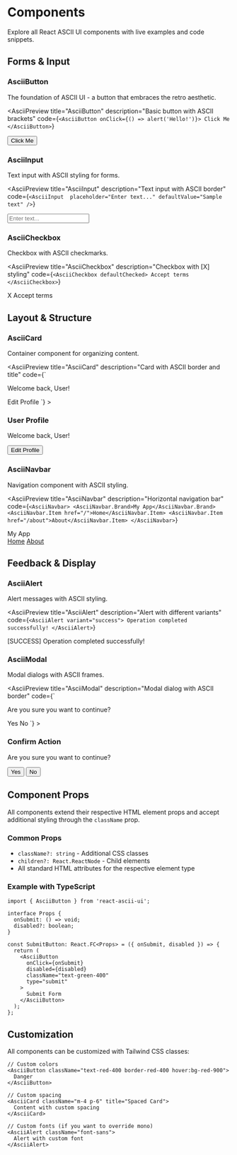 
# Components

Explore all React ASCII UI components with live examples and code snippets.

## Forms & Input

### AsciiButton

The foundation of ASCII UI - a button that embraces the retro aesthetic.

<AsciiPreview 
  title="AsciiButton" 
  description="Basic button with ASCII brackets"
  code={`<AsciiButton onClick={() => alert('Hello!')}>
  Click Me
</AsciiButton>`}
>
  <button className="font-mono text-white hover:text-green-400 before:content-['['] after:content-[']'] px-1 cursor-pointer outline-none">
    Click Me
  </button>
</AsciiPreview>

### AsciiInput

Text input with ASCII styling for forms.

<AsciiPreview 
  title="AsciiInput" 
  description="Text input with ASCII border"
  code={`<AsciiInput 
  placeholder="Enter text..."
  defaultValue="Sample text"
/>`}
>
  <input 
    className="bg-black text-white font-mono border border-white p-2 outline-none focus:border-green-400 placeholder-gray-500"
    placeholder="Enter text..."
    defaultValue="Sample text"
  />
</AsciiPreview>

### AsciiCheckbox

Checkbox with ASCII checkmarks.

<AsciiPreview 
  title="AsciiCheckbox" 
  description="Checkbox with [X] styling"
  code={`<AsciiCheckbox defaultChecked>
  Accept terms
</AsciiCheckbox>`}
>
  <label className="font-mono text-white flex items-center gap-2">
    <span className="w-6 h-6 border border-white flex items-center justify-center bg-black">
      <span className="text-green-400">X</span>
    </span>
    Accept terms
  </label>
</AsciiPreview>

## Layout & Structure

### AsciiCard

Container component for organizing content.

<AsciiPreview 
  title="AsciiCard" 
  description="Card with ASCII border and title"
  code={`<AsciiCard title="User Profile">
  <p>Welcome back, User!</p>
  <AsciiButton>Edit Profile</AsciiButton>
</AsciiCard>`}
>
  <div className="border border-white bg-black text-white font-mono">
    <div className="border-b border-white p-3 bg-gray-900">
      <h3 className="text-green-400 font-bold">User Profile</h3>
    </div>
    <div className="p-4 space-y-2">
      <p>Welcome back, User!</p>
      <button className="font-mono text-white hover:text-green-400 before:content-['['] after:content-[']'] px-1">
        Edit Profile
      </button>
    </div>
  </div>
</AsciiPreview>

### AsciiNavbar

Navigation component with ASCII styling.

<AsciiPreview 
  title="AsciiNavbar" 
  description="Horizontal navigation bar"
  code={`<AsciiNavbar>
  <AsciiNavbar.Brand>My App</AsciiNavbar.Brand>
  <AsciiNavbar.Item href="/">Home</AsciiNavbar.Item>
  <AsciiNavbar.Item href="/about">About</AsciiNavbar.Item>
</AsciiNavbar>`}
>
  <nav className="border border-white bg-black text-white font-mono p-3 flex items-center justify-between">
    <div className="text-green-400 font-bold">My App</div>
    <div className="flex gap-4">
      <a href="#" className="hover:text-green-400 before:content-['['] after:content-[']'] px-1">Home</a>
      <a href="#" className="hover:text-green-400 before:content-['['] after:content-[']'] px-1">About</a>
    </div>
  </nav>
</AsciiPreview>

## Feedback & Display

### AsciiAlert

Alert messages with ASCII styling.

<AsciiPreview 
  title="AsciiAlert" 
  description="Alert with different variants"
  code={`<AsciiAlert variant="success">
  Operation completed successfully!
</AsciiAlert>`}
>
  <div className="border border-green-400 bg-black text-green-400 font-mono p-3 mb-2">
    <span className="font-bold">[SUCCESS]</span> Operation completed successfully!
  </div>
</AsciiPreview>

### AsciiModal

Modal dialogs with ASCII frames.

<AsciiPreview 
  title="AsciiModal" 
  description="Modal dialog with ASCII border"
  code={`<AsciiModal open={true} title="Confirm Action">
  <p>Are you sure you want to continue?</p>
  <AsciiButton>Yes</AsciiButton>
  <AsciiButton>No</AsciiButton>
</AsciiModal>`}
>
  <div className="fixed inset-0 bg-black bg-opacity-80 flex items-center justify-center">
    <div className="border border-white bg-black text-white font-mono max-w-md">
      <div className="border-b border-white p-3 bg-gray-900">
        <h3 className="text-green-400 font-bold">Confirm Action</h3>
      </div>
      <div className="p-4 space-y-4">
        <p>Are you sure you want to continue?</p>
        <div className="flex gap-2">
          <button className="font-mono text-white hover:text-green-400 before:content-['['] after:content-[']'] px-1">Yes</button>
          <button className="font-mono text-white hover:text-green-400 before:content-['['] after:content-[']'] px-1">No</button>
        </div>
      </div>
    </div>
  </div>
</AsciiPreview>

## Component Props

All components extend their respective HTML element props and accept additional styling through the `className` prop.

### Common Props

- `className?: string` - Additional CSS classes
- `children?: React.ReactNode` - Child elements
- All standard HTML attributes for the respective element type

### Example with TypeScript

```tsx
import { AsciiButton } from 'react-ascii-ui';

interface Props {
  onSubmit: () => void;
  disabled?: boolean;
}

const SubmitButton: React.FC<Props> = ({ onSubmit, disabled }) => {
  return (
    <AsciiButton
      onClick={onSubmit}
      disabled={disabled}
      className="text-green-400"
      type="submit"
    >
      Submit Form
    </AsciiButton>
  );
};
```

## Customization

All components can be customized with Tailwind CSS classes:

```tsx
// Custom colors
<AsciiButton className="text-red-400 border-red-400 hover:bg-red-900">
  Danger
</AsciiButton>

// Custom spacing
<AsciiCard className="m-4 p-6" title="Spaced Card">
  Content with custom spacing
</AsciiCard>

// Custom fonts (if you want to override mono)
<AsciiAlert className="font-sans">
  Alert with custom font
</AsciiAlert>
```